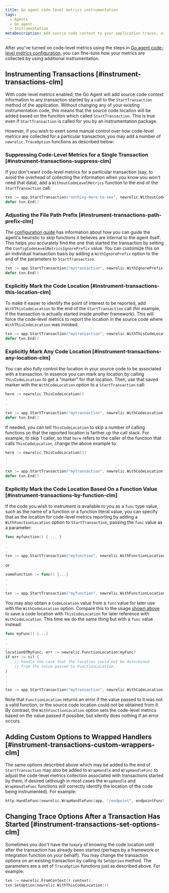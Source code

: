 ```yaml
---
title: Go agent code-level metrics instrumentation
tags:
  - Agents
  - Go agent
  - Instrumentation
metaDescription: Add source code context to your application traces, associating the trace data with the specific code being instrumented.
---
```


After you've turned on code-level metrics using the steps in [Go agent code-level metrics configuration](content/docs/apm/agents/go-agent/configuration/go-agent-code-level-metrics-config), you can fine-tune how your metrics are collected by using additional instrumentation.

## Instrumenting Transactions [#instrument-transactions-clm]

With code-level metrics enabled, the Go Agent will add source code context information to any transaction started by a call
to the `StartTransaction` method of the application. Without changing any of your existing instrumentation code, this means
that the source code location will be added based on the function which called `StartTransaction`. This is true even if
`StartTransaction` is called for you by an instrumentation package.

However, if you wish to exert some manual control over how code-level metrics are collected for a particular transaction,
you may add a number of `newrelic.TraceOption` functions as described below:

### Suppressing Code-Level Metrics for a Single Transaction [#instrument-transactions-suppress-clm]
If you don't want code-level metrics for a particular transaction (say, to avoid the overhead of collecting the information when you know you won't need that data),
add a `WithoutCodeLevelMetrics` function to the end of the `StartTransaction` call:
```go
txn := app.StartTransaction("nothing-here-to-see", newrelic.WithoutCodeLevelMetrics())
defer txn.End()
```

### Adjusting the File Path Prefix [#instrument-transactions-path-prefix-clm]
The [configuration guide](/docs/apm/agents/go-agent/configuration/go-agent-code-level-metrics-config)
has information about how you can guide the agent's heuristic to skip functions it believes are internal to the agent itself. This helps you accurately find the one that started the transaction by setting the `ConfigCodeLevelMetricsIgnorePrefix` value. You can customize this on an individual transaction basis by adding a `WithIgnorePrefix` option to the
end of the parameters to `StartTransaction`.
```go
txn := app.StartTransaction("mytransaction", newrelic.WithIgnorePrefix("github.com/ignore/this/"))
defer txn.End()
```

### Explicitly Mark the Code Location [#instrument-transactions-this-location-clm]
To make it easier to identify the point of interest to be reported, add `WithThisCodeLocation` to the end of the `StartTransaction` call (for example, if the transaction is actually started inside another framework). This will force the code-level metrics to report the location in the source code where `WithThisCodeLocation` was invoked.
```go
txn := app.StartTransaction("mytransaction", newrelic.WithThisCodeLocation())
defer txn.End()
```

### Explicitly Mark Any Code Location [#instrument-transactions-any-location-clm]
You can also fully control the location in your source code to be associated with a transaction. In essence you can mark any
location by calling `ThisCodeLocation` to get a "marker" for that location. Then, use that saved marker with the `WithCodeLocation` option
to a `StartTransaction` call:
```go
here := newrelic.ThisCodeLocation()
.
.
.
txn := app.StartTransaction("mytransaction", newrelic.WithCodeLocation(here))
defer txn.End()
```

If needed, you can tell `ThisCodeLocation` to skip a number of calling functions so that the reported location is farther up the call stack.
For example, to skip 1 caller, so that `here` refers to the caller of the function that calls `ThisCodeLocation`, change the above example
to:
```go
here := newrelic.ThisCodeLocation(1)
.
.
.
txn := app.StartTransaction("mytransaction", newrelic.WithCodeLocation(here))
defer txn.End()
```

### Explicitly Mark the Code Location Based On a Function Value [#instrument-transactions-by-function-clm]
If the code you wish to instrument is available to you as a `func` type value, such as the name of a function or a function literal value, you can specify that as the location for code-level metrics reporting by adding a `WithFunctionLocation` option to `StartTransaction`, passing the `func` value as a parameter:
```go
func myfunction() { ... }
.
.
.
txn := app.StartTransaction("myfunction", newrelic.WithFunctionLocation(myfunction))
```
or
```go
someFunction := func() {...}
.
.
.
txn := app.StartTransaction("myfunction", newrelic.WithFunctionLocation(someFunction))
```

You may also obtain a `CodeLocation` value from a `func` value for later use with the `WithCodeLocation` option. Compare this to the usage [shown above](#instrument-transactions-any-location-clm) to save a code location with `ThisCodeLocation` for later reference with `WithCodeLocation`. This time we do the same thing but with a `func` value instead:
```go
func myFunc() {...}
.
.
.
locationOfMyFunc, err := newrelic.FunctionLocation(myFunc)
if err != nil {
    // handle the case that the location could not be determined
    // from the value passed to FunctionLocation.
}
.
.
.
txn := app.StartTransaction("mytransaction", newrelic.WithCodeLocation(locationOfMyFunc))
```
Note that `FunctionLocation` returns an error if the value passed to it was not a valid function, or the source code location could not be obtained from it. By contrast, the `WithFunctionLocation` option sets the code-level metrics based on the value passed if possible, but silently does nothing if an error occurs.

## Adding Custom Options to Wrapped Handlers [#instrument-transactions-custom-wrappers-clm]
The same options described above which may be added to the end of `StartTransaction` may also be added to `WrapHandle` and `WrapHandleFunc` to
adjust the code-level metrics collection associated with transactions started by them, if desired (although in most cases the `WrapHandle` and `WrapHandleFunc` functions will correctly identify the location of the code being instrumented). For example:
```go
http.HandleFunc(newrelic.WrapHandleFunc(app, "/endpoint", endpointFunction, newrelic.WithThisCodeLocation()))
```

## Changing Trace Options After a Transaction Has Started [#instrument-transactions-set-options-clm]
Sometimes you don't have the luxury of knowing the code location until after the transaction has already been started (perhaps by a framework or integration function on your behalf). You may change the transaction options on an existing transaction by calling its `SetOption` method. The parameters are a set of `TraceOption` functions just as described above. For example:
```go
txn := newrelic.FromContext(r.context)
txn.SetOption(newrelic.WithThisCodeLocation())
```
